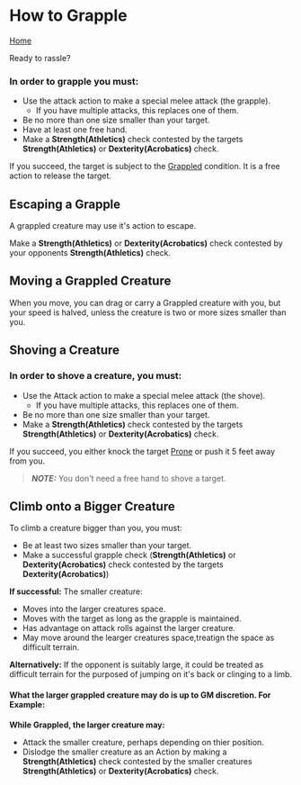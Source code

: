 
<title>Grappling</title>

# How to Grapple

[Home](/)

Ready to rassle?

### In order to grapple you must:

- Use the attack action to make a special melee attack (the grapple).
    - If you have multiple attacks, this replaces one of them.
- Be no more than one size smaller than your target.
- Have at least one free hand.
- Make a **Strength(Athletics)** check contested by the targets **Strength(Athletics)** or **Dexterity(Acrobatics)** check.

If you succeed, the target is subject to the [Grappled](/conditions#Grappled) condition. It is a free action to release the target.

## Escaping a Grapple
A grappled creature may use it's action to escape.

Make a **Strength(Athletics)** or **Dexterity(Acrobatics)** check contested by your opponents **Strength(Athletics)** check.

## Moving a Grappled Creature
When you move, you can drag or carry a Grappled creature with you, but your speed is halved, unless the creature is two or more sizes smaller than you.

## Shoving a Creature
### In order to shove a creature, you must:

- Use the Attack action to make a special melee attack (the shove). 
    - If you have multiple attacks, this replaces one of them.
- Be no more than one size smaller than your target.
- Make a **Strength(Athletics)** check contested by the targets **Strength(Athletics)** or **Dexterity(Acrobatics)** check.

If you succeed, you either knock the target [Prone](/conditions#Prone) or push it 5 feet away from you.

>**_NOTE:_** You don't need a free hand to shove a target.

## Climb onto a Bigger Creature
To climb a creature bigger than you, you must:
- Be at least two sizes smaller than your target.
- Make a successful grapple check (**Strength(Athletics)** or **Dexterity(Acrobatics)** check contested by the targets **Dexterity(Acrobatics)**)

**If successful:** The smaller creature:
- Moves into the larger creatures space.
- Moves with the target as long as the grapple is maintained.
- Has advantage on attack rolls against the larger creature.
- May move around the learger creatures space,treatign the space as difficult terrain.

**Alternatively:** If the opponent is suitably large, it could be treated as difficult terrain for the purposed of jumping on it's back or clinging to a limb.

#### What the larger grappled creature may do is up to GM discretion. For Example:

**While Grappled, the larger creature may:**
- Attack the smaller creature, perhaps depending on thier position.
- Dislodge the smaller creature as an Action by making a **Strength(Athletics)** check contested by the smaller creatures  **Strength(Athletics)** or **Dexterity(Acrobatics)** check.

